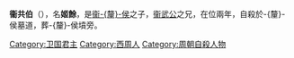 {{unreferenced|time=2014-2-26}}
'''衞共伯'''（{{bd|？||前813年|catIdx=J}}），名'''姬餘'''，是[[衞釐侯|衞-{釐}-侯]]之子，[[衞武公|衞武公]]之兄，在位兩年，自殺於-{釐}-侯墓道，葬-{釐}-侯墳旁。

{{start box}}
{{s-before|父[[衞釐侯|衞-{釐}-侯]]}}
{{s-title|[[衞國君主|衞國君主]]|前813年}}
{{s-after|弟[[衞武公|衞武公]]姬和}}
{{end box}}
{{卫国君主}}
{{中国君主小作品}}

[[Category:卫国君主|Category:卫国君主]]
[[Category:西周人|Category:西周人]]
[[Category:周朝自殺人物|Category:周朝自殺人物]]